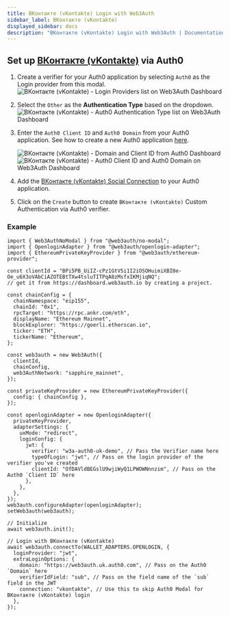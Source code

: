 ```yaml
---
title: ВКонтакте (vKontakte) Login with Web3Auth
sidebar_label: ВКонтакте (vKontakte)
displayed_sidebar: docs
description: "ВКонтакте (vKontakte) Login with Web3Auth | Documentation - Web3Auth"
---
```


## Set up [ВКонтакте (vKontakte)](https://marketplace.auth0.com/integrations/vkontakte-social-connection) via Auth0

1. Create a verifier for your Auth0 application by selecting `Auth0` as the Login provider from this modal.
   ![ВКонтакте (vKontakte) - Login Providers list on Web3Auth Dashboard](/images/dashboard/create-verifier-auth0.png)
2. Select the `Other` as the **Authentication Type** based on the dropdown.
   ![ВКонтакте (vKontakte) - Auth0 Authentication Type list on Web3Auth Dashboard](/images/dashboard/create-verifier-google.png)
3. Enter the `Auth0 Client ID` and `Auth0 Domain` from your Auth0 application. See how to create a new Auth0 application
   [here](https://auth0.com/docs/quickstart/webapp/).

   ![ВКонтакте (vKontakte) - Domain and Client ID from Auth0 Dashboard](/images/dashboard/create-verifier-auth0-filled-common.png)
   ![ВКонтакте (vKontakte) - Auth0 Client ID and Auth0 Domain on Web3Auth Dashboard](/images/dashboard/create-verifier-auth0-unfilled.png)

4. Add the [ВКонтакте (vKontakte) Social Connection](https://marketplace.auth0.com/integrations/vkontakte-social-connection) to your Auth0
   application.
5. Click on the `Create` button to create `ВКонтакте (vKontakte)` Custom Authentication via Auth0 verifier.

### Example

```tsx
import { Web3AuthNoModal } from "@web3auth/no-modal";
import { OpenloginAdapter } from "@web3auth/openlogin-adapter";
import { EthereumPrivateKeyProvider } from "@web3auth/ethereum-provider";

const clientId = "BPi5PB_UiIZ-cPz1GtV5i1I2iOSOHuimiXBI0e-Oe_u6X3oVAbCiAZOTEBtTXw4tsluTITPqA8zMsfxIKMjiqNQ";
// get it from https://dashboard.web3auth.io by creating a project.

const chainConfig = {
  chainNamespace: "eip155",
  chainId: "0x1",
  rpcTarget: "https://rpc.ankr.com/eth",
  displayName: "Ethereum Mainnet",
  blockExplorer: "https://goerli.etherscan.io",
  ticker: "ETH",
  tickerName: "Ethereum",
};

const web3auth = new Web3Auth({
  clientId,
  chainConfig,
  web3AuthNetwork: "sapphire_mainnet",
});

const privateKeyProvider = new EthereumPrivateKeyProvider({
  config: { chainConfig },
});

const openloginAdapter = new OpenloginAdapter({
  privateKeyProvider,
  adapterSettings: {
    uxMode: "redirect",
    loginConfig: {
      jwt: {
        verifier: "w3a-auth0-uk-demo", // Pass the Verifier name here
        typeOfLogin: "jwt", // Pass on the login provider of the verifier you've created
        clientId: "OfDAVldBEGslU9wjiWyQ1LPWOWNnnzim", // Pass on the Auth0 `Client ID` here
      },
    },
  },
});
web3auth.configureAdapter(openloginAdapter);
setWeb3auth(web3auth);

// Initialize
await web3auth.init();

// Login with ВКонтакте (vKontakte)
await web3auth.connectTo(WALLET_ADAPTERS.OPENLOGIN, {
  loginProvider: "jwt",
  extraLoginOptions: {
    domain: "https://web3auth.uk.auth0.com", // Pass on the Auth0 `Domain` here
    verifierIdField: "sub", // Pass on the field name of the `sub` field in the JWT
    connection: "vkontakte", // Use this to skip Auth0 Modal for ВКонтакте (vKontakte) login
  },
});
```
